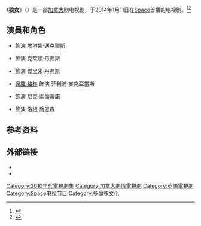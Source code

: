 {{Infobox television
| show_name = 狼女
| original_name = {{lang|en|Bitten}}
| image = Bitten (TV series).png
| caption = 
| show_name_2 = 
| genre = {{Plainlist|
* [[戏剧|戏剧]]
* [[奇幻作品|奇幻作品]]
* [[恐怖電影|恐怖電影]]
}}
| format = 电视连续剧
| creator = 大干·弗莱克林德
| based_on = {{Based on|''{{link-en|Women of the Otherworld|Women of the Otherworld}}''|{{link-en|凯利·阿姆斯特朗|Kelley Armstrong}}}}
| developer = 
| writer = 
| director = 
| creative_director = 
| presenter = 
| starring = {{Plainlist|
*{{link-en|劳拉·德沃特|Laura Vandervoort}}
*{{link-en|葛瑞斯通·霍尔特|Greyston Holt}}
*{{link-en|格雷格·布利克|Greg Bryk}}
*[[保羅·格林|保羅·格林]]
*{{link-en|史蒂夫·隆德|Steve Lund}}
*{{link-en|迈克尔·泽维尔|Michael Xavier}}}}
| judges = 
| voices = 
| narrated = 
| theme_music_composer = {{link-en|托多尔·科巴柯比|Todor Kobakov}}
| opentheme = 
| endtheme = 
| composer = 
| country = {{CAN}}
| language = [[英语|英语]]
| num_seasons = 2
| num_episodes = 23
| list_episodes = 
| executive_producer = {{Plainlist|
*大干·弗莱克林德
*{{link-en|格兰特·罗森伯格|Grant Rosenberg}}
*帕特里克·班尼斯特
*约翰·芭比圣
*约翰·莫雷尼西
*玛格丽特·奥布莱恩
*特卡·克罗斯比
*J.B.·舒格}}
| producer = {{Plainlist|
* 玛格丽特·奥布莱恩
* J.B.·舒格
}}
| editor = 
| location = [[長島_(紐約州)|長島]]
| cinematography = {{Plainlist|
* 斯蒂芬·雷泽斯
* 鲍里斯·摩梭比斯齊
}}
| camera = 
| runtime = 43至45分钟
| company = {{Plainlist|
* Hoodwink Entertainment
* No Equal Entertainment
* [[娛樂一體|eOne]]
* [[貝爾傳媒|Bell Media]]
}}
| distributor = [[娛樂一體|Entertainment One]]
| channel = [[SPACE_(电视频道)|Space]]
| picture_format = [[480i|480i]] ([[NTSC|NTSC]])<br />[[1080i|1080i]] ([[高清电视|HDTV]])
| audio_format = 
| first_run = 
| first_aired = {{Start date|2014|1|11}}
| last_aired = 至今
| preceded_by = 
| followed_by = 
| related = 
| website = https://web.archive.org/web/20150608003028/http://bitten.space.ca/
| website_title = 官方网站
| production_website = 
| 台灣名稱 = 隱世狼女
| 港澳名稱 = 隱世狼女
| 新加坡名稱 = 隐世狼女
}}
《'''狼女'''》（{{lang-en|Bitten}}）是一部[[加拿大|加拿大]]剧电视剧，于2014年1月11日在[[SPACE_(电视频道)|Space]]首播的电视剧。<ref>{{Cite web|title=SPACE Orders New Original Canadian Drama BITTEN|url=https://www.bellmedia.ca/the-lede/press/space-orders-new-original-canadian-drama-bitten|access-date=2021-10-09|work=Bell Media|language=en-US}}</ref><ref>{{Cite web|title=Space chews on more Bitten|url=https://www.c21media.net/news/space-chews-on-more-bitten/|access-date=2021-10-09|work=C21media|language=en-us}}</ref>

== 演員和角色 ==
*{{link-en|劳拉·德沃特|Laura Vandervoort}} 飾演 埃琳娜·邁克爾斯
*{{link-en|葛瑞斯通·霍尔特|Greyston Holt}} 飾演 克萊頓·丹弗斯
*{{link-en|格雷格·布利克|Greg Bryk}} 飾演 傑里米·丹弗斯
*[[保羅·格林|保羅·格林]] 飾演 菲利浦·麥克亞當斯
*{{link-en|史蒂夫·隆德|Steve Lund}} 飾演 尼克·索倫蒂諾
*{{link-en|迈克尔·泽维尔|Michael Xavier}} 飾演 洛根·喬恩森

== 参考资料 ==
{{reflist}}

==外部链接==
* {{Official website|http://bitten.space.ca/}}
* {{IMDb title|2365946}}

{{DEFAULTSORT:Bitten (TV series)}}
[[Category:2010年代電視劇集|Category:2010年代電視劇集]]
[[Category:加拿大劇情電視劇|Category:加拿大劇情電視劇]]
[[Category:英語電視劇|Category:英語電視劇]]
[[Category:Space电视节目|Category:Space电视节目]]
[[Category:多倫多文化|Category:多倫多文化]]